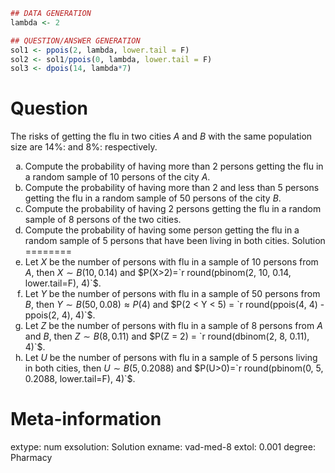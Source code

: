 
```r
## DATA GENERATION
lambda <- 2

## QUESTION/ANSWER GENERATION
sol1 <- ppois(2, lambda, lower.tail = F)
sol2 <- sol1/ppois(0, lambda, lower.tail = F)
sol3 <- dpois(14, lambda*7)
```

Question
========
The risks of getting the flu in two cities $A$ and $B$ with the same population size are 14%: and 8%: respectively.
 
a. Compute the probability of having more than 2 persons getting the flu in a random sample of 10 persons of the city $A$.
a. Compute the probability of having more than 2 and less than 5 persons getting the flu in a random sample of 50 persons of the city $B$.
a. Compute the probability of having 2 persons getting the flu in a random sample of 8 persons of the two cities.
a. Compute the probability of having some person getting the flu in a random sample of 5 persons that have been living in both cities.
    Solution
========
a. Let $X$ be the number of persons with flu in a sample of 10 persons from $A$, then $X\sim B(10, 0.14)$ and $P(X>2)=`r round(pbinom(2, 10, 0.14, lower.tail=F), 4)`$.
a. Let $Y$ be the number of persons with flu in a sample of 50 persons from $B$, then $Y\sim B(50, 0.08)\approx P(4)$ and $P(2 < Y < 5) = `r round(ppois(4, 4) - ppois(2, 4), 4)`$.
a. Let $Z$ be the number of persons with flu in a sample of 8 persons from $A$ and $B$, then $Z\sim B(8, 0.11)$ and $P(Z = 2) = `r round(dbinom(2, 8, 0.11), 4)`$.
a. Let $U$ be the number of persons with flu in a sample of 5 persons living in both cities, then $U\sim B(5, 0.2088)$ and $P(U>0)=`r round(pbinom(0, 5, 0.2088, lower.tail=F), 4)`$.

Meta-information 
================
extype: num
exsolution: Solution
exname: vad-med-8
extol: 0.001
degree: Pharmacy
 
